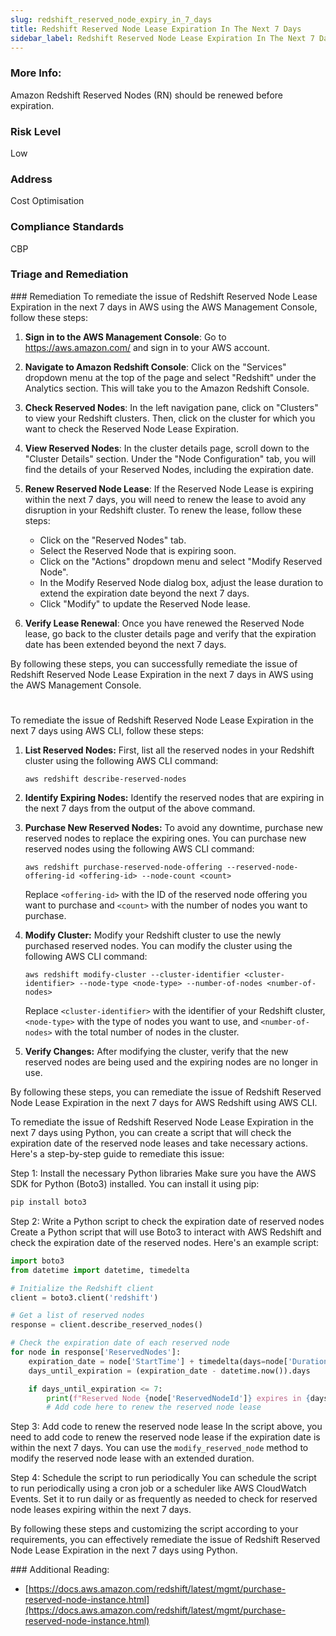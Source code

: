 ```yaml
---
slug: redshift_reserved_node_expiry_in_7_days
title: Redshift Reserved Node Lease Expiration In The Next 7 Days
sidebar_label: Redshift Reserved Node Lease Expiration In The Next 7 Days
---
```


### More Info:

Amazon Redshift Reserved Nodes (RN) should be renewed before expiration.

### Risk Level

Low

### Address

Cost Optimisation

### Compliance Standards

CBP



### Triage and Remediation
<Tabs>
<Tab title='Remediation'>
### Remediation

<AccordionGroup>
<Accordion title='Using Console' defaultOpen='true'>
To remediate the issue of Redshift Reserved Node Lease Expiration in the next 7 days in AWS using the AWS Management Console, follow these steps:

1. **Sign in to the AWS Management Console**: Go to https://aws.amazon.com/ and sign in to your AWS account.

2. **Navigate to Amazon Redshift Console**: Click on the "Services" dropdown menu at the top of the page and select "Redshift" under the Analytics section. This will take you to the Amazon Redshift Console.

3. **Check Reserved Nodes**: In the left navigation pane, click on "Clusters" to view your Redshift clusters. Then, click on the cluster for which you want to check the Reserved Node Lease Expiration.

4. **View Reserved Nodes**: In the cluster details page, scroll down to the "Cluster Details" section. Under the "Node Configuration" tab, you will find the details of your Reserved Nodes, including the expiration date.

5. **Renew Reserved Node Lease**: If the Reserved Node Lease is expiring within the next 7 days, you will need to renew the lease to avoid any disruption in your Redshift cluster. To renew the lease, follow these steps:
   
   - Click on the "Reserved Nodes" tab.
   - Select the Reserved Node that is expiring soon.
   - Click on the "Actions" dropdown menu and select "Modify Reserved Node".
   - In the Modify Reserved Node dialog box, adjust the lease duration to extend the expiration date beyond the next 7 days.
   - Click "Modify" to update the Reserved Node lease.

6. **Verify Lease Renewal**: Once you have renewed the Reserved Node lease, go back to the cluster details page and verify that the expiration date has been extended beyond the next 7 days.

By following these steps, you can successfully remediate the issue of Redshift Reserved Node Lease Expiration in the next 7 days in AWS using the AWS Management Console.

#
</Accordion>

<Accordion title='Using CLI'>
To remediate the issue of Redshift Reserved Node Lease Expiration in the next 7 days using AWS CLI, follow these steps:

1. **List Reserved Nodes:** First, list all the reserved nodes in your Redshift cluster using the following AWS CLI command:
   ```
   aws redshift describe-reserved-nodes
   ```

2. **Identify Expiring Nodes:** Identify the reserved nodes that are expiring in the next 7 days from the output of the above command.

3. **Purchase New Reserved Nodes:** To avoid any downtime, purchase new reserved nodes to replace the expiring ones. You can purchase new reserved nodes using the following AWS CLI command:
   ```
   aws redshift purchase-reserved-node-offering --reserved-node-offering-id <offering-id> --node-count <count>
   ```
   Replace `<offering-id>` with the ID of the reserved node offering you want to purchase and `<count>` with the number of nodes you want to purchase.

4. **Modify Cluster:** Modify your Redshift cluster to use the newly purchased reserved nodes. You can modify the cluster using the following AWS CLI command:
   ```
   aws redshift modify-cluster --cluster-identifier <cluster-identifier> --node-type <node-type> --number-of-nodes <number-of-nodes>
   ```
   Replace `<cluster-identifier>` with the identifier of your Redshift cluster, `<node-type>` with the type of nodes you want to use, and `<number-of-nodes>` with the total number of nodes in the cluster.

5. **Verify Changes:** After modifying the cluster, verify that the new reserved nodes are being used and the expiring nodes are no longer in use.

By following these steps, you can remediate the issue of Redshift Reserved Node Lease Expiration in the next 7 days for AWS Redshift using AWS CLI.
</Accordion>

<Accordion title='Using Python'>
To remediate the issue of Redshift Reserved Node Lease Expiration in the next 7 days using Python, you can create a script that will check the expiration date of the reserved node leases and take necessary actions. Here's a step-by-step guide to remediate this issue:

Step 1: Install the necessary Python libraries
Make sure you have the AWS SDK for Python (Boto3) installed. You can install it using pip:

```bash
pip install boto3
```

Step 2: Write a Python script to check the expiration date of reserved nodes
Create a Python script that will use Boto3 to interact with AWS Redshift and check the expiration date of the reserved nodes. Here's an example script:

```python
import boto3
from datetime import datetime, timedelta

# Initialize the Redshift client
client = boto3.client('redshift')

# Get a list of reserved nodes
response = client.describe_reserved_nodes()

# Check the expiration date of each reserved node
for node in response['ReservedNodes']:
    expiration_date = node['StartTime'] + timedelta(days=node['Duration'])
    days_until_expiration = (expiration_date - datetime.now()).days

    if days_until_expiration <= 7:
        print(f"Reserved Node {node['ReservedNodeId']} expires in {days_until_expiration} days. Renewing...")
        # Add code here to renew the reserved node lease
```

Step 3: Add code to renew the reserved node lease
In the script above, you need to add code to renew the reserved node lease if the expiration date is within the next 7 days. You can use the `modify_reserved_node` method to modify the reserved node lease with an extended duration.

Step 4: Schedule the script to run periodically
You can schedule the script to run periodically using a cron job or a scheduler like AWS CloudWatch Events. Set it to run daily or as frequently as needed to check for reserved node leases expiring within the next 7 days.

By following these steps and customizing the script according to your requirements, you can effectively remediate the issue of Redshift Reserved Node Lease Expiration in the next 7 days using Python.
</Accordion>

</AccordionGroup>
</Tab>
</Tabs>
### Additional Reading:

- [https://docs.aws.amazon.com/redshift/latest/mgmt/purchase-reserved-node-instance.html](https://docs.aws.amazon.com/redshift/latest/mgmt/purchase-reserved-node-instance.html) 

